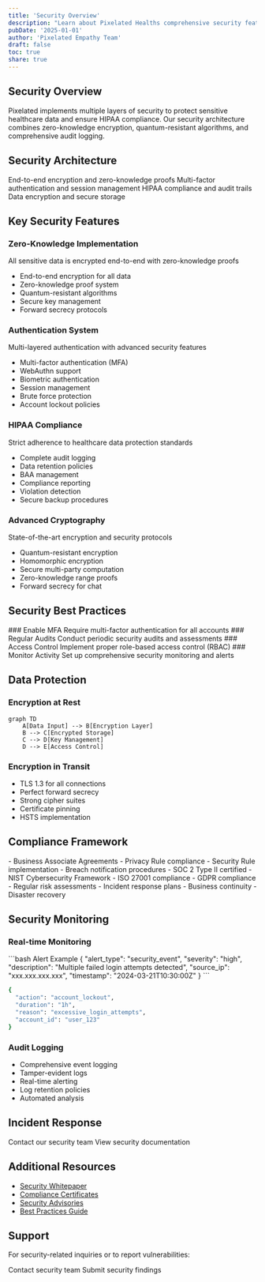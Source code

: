 ```yaml
---
title: 'Security Overview'
description: "Learn about Pixelated Healths comprehensive security features and compliance measures"
pubDate: '2025-01-01'
author: 'Pixelated Empathy Team'
draft: false
toc: true
share: true
---
```


## Security Overview

Pixelated implements multiple layers of security to protect sensitive healthcare data and ensure HIPAA compliance. Our security architecture combines zero-knowledge encryption, quantum-resistant algorithms, and comprehensive audit logging.

## Security Architecture

<CardGroup cols={2}>
  <Card
    title="Zero-Knowledge System"
    icon="shield-halved"
    href="/security/encryption"
  >
    End-to-end encryption and zero-knowledge proofs
  </Card>
  <Card title="Authentication" icon="key" href="/security/authentication">
    Multi-factor authentication and session management
  </Card>
  <Card title="Compliance" icon="clipboard-check" href="/security/compliance">
    HIPAA compliance and audit trails
  </Card>
  <Card
    title="Data Protection"
    icon="database"
    href="/security/data-protection"
  >
    Data encryption and secure storage
  </Card>
</CardGroup>

## Key Security Features

### Zero-Knowledge Implementation

<Tip>All sensitive data is encrypted end-to-end with zero-knowledge proofs</Tip>

- End-to-end encryption for all data
- Zero-knowledge proof system
- Quantum-resistant algorithms
- Secure key management
- Forward secrecy protocols

### Authentication System

<Info>Multi-layered authentication with advanced security features</Info>

- Multi-factor authentication (MFA)
- WebAuthn support
- Biometric authentication
- Session management
- Brute force protection
- Account lockout policies

### HIPAA Compliance

<Warning>Strict adherence to healthcare data protection standards</Warning>

- Complete audit logging
- Data retention policies
- BAA management
- Compliance reporting
- Violation detection
- Secure backup procedures

### Advanced Cryptography

<Note>State-of-the-art encryption and security protocols</Note>

- Quantum-resistant encryption
- Homomorphic encryption
- Secure multi-party computation
- Zero-knowledge range proofs
- Forward secrecy for chat

## Security Best Practices

<Steps>
  ### Enable MFA Require multi-factor authentication for all accounts ###
  Regular Audits Conduct periodic security audits and assessments ### Access
  Control Implement proper role-based access control (RBAC) ### Monitor Activity
  Set up comprehensive security monitoring and alerts
</Steps>

## Data Protection

### Encryption at Rest

```mermaid
graph TD
    A[Data Input] --> B[Encryption Layer]
    B --> C[Encrypted Storage]
    C --> D[Key Management]
    D --> E[Access Control]
```

### Encryption in Transit

- TLS 1.3 for all connections
- Perfect forward secrecy
- Strong cipher suites
- Certificate pinning
- HSTS implementation

## Compliance Framework

<AccordionGroup>
  <Accordion title="HIPAA Compliance">
    - Business Associate Agreements - Privacy Rule compliance - Security Rule
    implementation - Breach notification procedures
  </Accordion>
  <Accordion title="Security Standards">
    - SOC 2 Type II certified - NIST Cybersecurity Framework - ISO 27001
    compliance - GDPR compliance
  </Accordion>
  <Accordion title="Risk Management">
    - Regular risk assessments - Incident response plans - Business continuity -
    Disaster recovery
  </Accordion>
</AccordionGroup>

## Security Monitoring

### Real-time Monitoring

<CodeGroup>
```bash Alert Example
{
  "alert_type": "security_event",
  "severity": "high",
  "description": "Multiple failed login attempts detected",
  "source_ip": "xxx.xxx.xxx.xxx",
  "timestamp": "2024-03-21T10:30:00Z"
}
```

```bash Response Action
{
  "action": "account_lockout",
  "duration": "1h",
  "reason": "excessive_login_attempts",
  "account_id": "user_123"
}
```

</CodeGroup>

### Audit Logging

- Comprehensive event logging
- Tamper-evident logs
- Real-time alerting
- Log retention policies
- Automated analysis

## Incident Response

<CardGroup cols={2}>
  <Card
    title="Report Security Issue"
    icon="shield-exclamation"
    href="mailto:security@gradiant.dev"
  >
    Contact our security team
  </Card>
  <Card title="Security Docs" icon="book-shield" href="/security/docs">
    View security documentation
  </Card>
</CardGroup>

## Additional Resources

- [Security Whitepaper](/security/whitepaper)
- [Compliance Certificates](/security/certificates)
- [Security Advisories](/security/advisories)
- [Best Practices Guide](/security/best-practices)

## Support

For security-related inquiries or to report vulnerabilities:

<CardGroup cols={2}>
  <Card
    title="Security Team"
    icon="shield-halved"
    href="mailto:security@gradiant.dev"
  >
    Contact security team
  </Card>
  <Card title="Bug Bounty" icon="bug" href="https://bugcrowd.com/gradiant">
    Submit security findings
  </Card>
</CardGroup>
